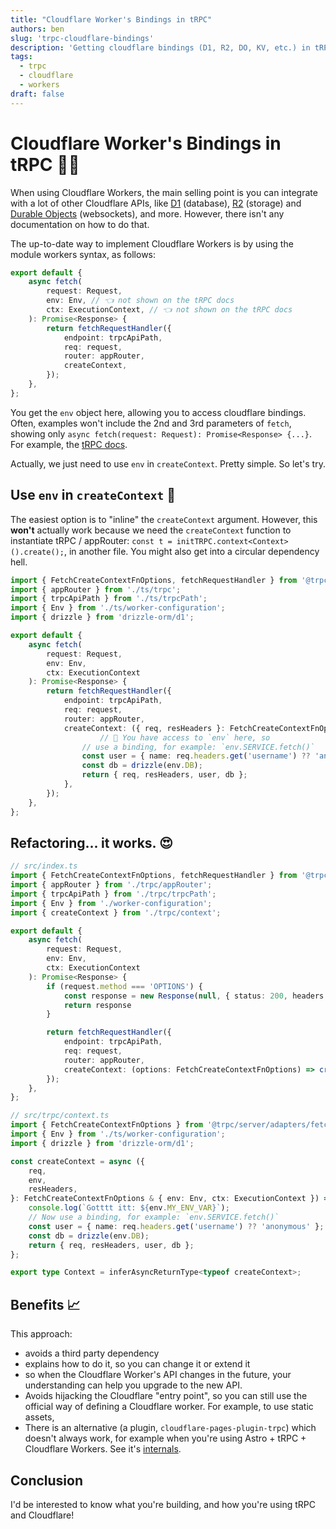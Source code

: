 ```yaml
---
title: "Cloudflare Worker's Bindings in tRPC"
authors: ben
slug: 'trpc-cloudflare-bindings'
description: 'Getting cloudflare bindings (D1, R2, DO, KV, etc.) in tRPC.'
tags:
  - trpc
  - cloudflare
  - workers
draft: false
---
```

# Cloudflare Worker's Bindings in tRPC 🧙‍♀️

When using Cloudflare Workers, the main selling point is you can integrate with a lot of other Cloudflare APIs, like [D1](https://developers.cloudflare.com/workers/platform/storage-options/#d1) (database), [R2](https://developers.cloudflare.com/workers/platform/storage-options/#r2) (storage) and [Durable Objects](https://developers.cloudflare.com/workers/learning/using-durable-objects) (websockets), and more. However, there isn't any documentation on how to do that.
<!--truncate-->

The up-to-date way to implement Cloudflare Workers is by using the module workers syntax, as follows:

```typescript
export default {
    async fetch(
        request: Request,
        env: Env, // 👈 not shown on the tRPC docs
        ctx: ExecutionContext, // 👈 not shown on the tRPC docs
    ): Promise<Response> {
        return fetchRequestHandler({
            endpoint: trpcApiPath,
            req: request,
            router: appRouter,
            createContext,
        });
    },
};
```

You get the `env` object here, allowing you to access cloudflare bindings. Often, examples won't include the 2nd and 3rd parameters of `fetch`, showing only `async fetch(request: Request): Promise<Response> {...}`. For example, the [tRPC docs](https://trpc.io/docs/server/adapters/fetch#create-cloudflare-worker).

Actually, we just need to use `env` in `createContext`. Pretty simple. So let's try.

## Use `env` in `createContext` 🐛

The easiest option is to "inline" the `createContext` argument. However, this **won't** actually work because we need the `createContext` function to instantiate tRPC / appRouter: `const t = initTRPC.context<Context>().create();`, in another file. You might also get into a circular dependency hell.

```typescript
import { FetchCreateContextFnOptions, fetchRequestHandler } from '@trpc/server/adapters/fetch';
import { appRouter } from './ts/trpc';
import { trpcApiPath } from './ts/trpcPath';
import { Env } from './ts/worker-configuration';
import { drizzle } from 'drizzle-orm/d1';

export default {
    async fetch(
        request: Request,
        env: Env,
        ctx: ExecutionContext
    ): Promise<Response> {
        return fetchRequestHandler({
            endpoint: trpcApiPath,
            req: request,
            router: appRouter,
            createContext: ({ req, resHeaders }: FetchCreateContextFnOptions) => 
          			// 🎸 You have access to `env` here, so
                // use a binding, for example: `env.SERVICE.fetch()`
                const user = { name: req.headers.get('username') ?? 'anonymous' };
                const db = drizzle(env.DB);
                return { req, resHeaders, user, db };
            },
        });
    },
};
```

## Refactoring... it works. 😍

```typescript
// src/index.ts
import { FetchCreateContextFnOptions, fetchRequestHandler } from '@trpc/server/adapters/fetch';
import { appRouter } from './trpc/appRouter';
import { trpcApiPath } from './trpc/trpcPath';
import { Env } from './worker-configuration';
import { createContext } from './trpc/context';

export default {
    async fetch(
        request: Request,
        env: Env,
        ctx: ExecutionContext
    ): Promise<Response> {
        if (request.method === 'OPTIONS') {
            const response = new Response(null, { status: 200, headers: { "Access-Control-Allow-Origin": "*", "Access-Control-Allow-Headers": "*" } });
            return response
        }

        return fetchRequestHandler({
            endpoint: trpcApiPath,
            req: request,
            router: appRouter,
            createContext: (options: FetchCreateContextFnOptions) => createContext({ ...options, env, ctx }),
        });
    },
};
```

```typescript
// src/trpc/context.ts
import { FetchCreateContextFnOptions } from '@trpc/server/adapters/fetch';
import { Env } from './ts/worker-configuration';
import { drizzle } from 'drizzle-orm/d1';

const createContext = async ({
    req,
    env,
    resHeaders,
}: FetchCreateContextFnOptions & { env: Env, ctx: ExecutionContext }) => {
    console.log(`Gotttt itt: ${env.MY_ENV_VAR}`);
    // Now use a binding, for example: `env.SERVICE.fetch()`
    const user = { name: req.headers.get('username') ?? 'anonymous' };
    const db = drizzle(env.DB);
    return { req, resHeaders, user, db };
};

export type Context = inferAsyncReturnType<typeof createContext>;
```

## Benefits 📈

This approach:

-  avoids a third party dependency
- explains how to do it, so you can change it or extend it
- so when the Cloudflare Worker's API changes in the future, your understanding can help you upgrade to the new API.
- Avoids hijacking the Cloudflare "entry point", so you can still use the official way of defining a Cloudflare worker. For example, to use static assets, 
- There is an alternative (a plugin, `cloudflare-pages-plugin-trpc`) which doesn't always work, for example when you're using Astro + tRPC + Cloudflare Workers. See it's [internals](https://github.com/toyamarinyon/cloudflare-pages-plugin-trpc/blob/main/packages/pages-plugin-trpc/functions/%5B%5Bpath%5D%5D.ts).

## Conclusion

I'd be interested to know what you're building, and how you're using tRPC and Cloudflare!

